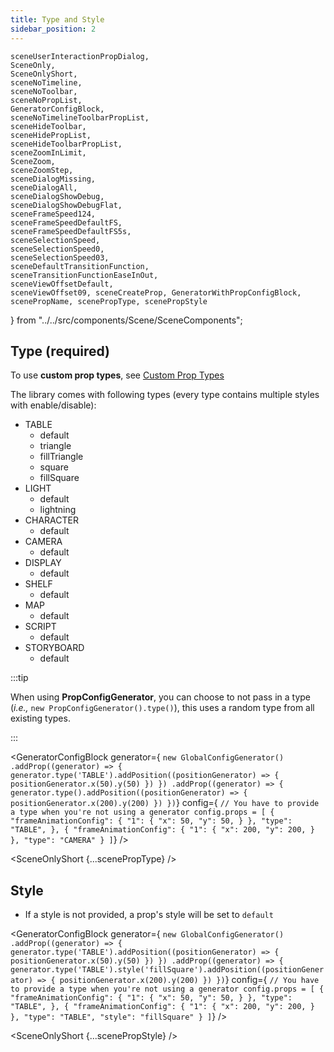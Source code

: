 ```yaml
---
title: Type and Style
sidebar_position: 2
---
```


    sceneUserInteractionPropDialog,
    SceneOnly,
    SceneOnlyShort,
    sceneNoTimeline,
    sceneNoToolbar,
    sceneNoPropList,
    GeneratorConfigBlock,
    sceneNoTimelineToolbarPropList,
    sceneHideToolbar,
    sceneHidePropList,
    sceneHideToolbarPropList,
    sceneZoomInLimit,
    SceneZoom,
    sceneZoomStep,
    sceneDialogMissing,
    sceneDialogAll,
    sceneDialogShowDebug,
    sceneDialogShowDebugFlat,
    sceneFrameSpeed124,
    sceneFrameSpeedDefaultFS,
    sceneFrameSpeedDefaultFS5s,
    sceneSelectionSpeed,
    sceneSelectionSpeed0,
    sceneSelectionSpeed03,
    sceneDefaultTransitionFunction,
    sceneTransitionFunctionEaseInOut,
    sceneViewOffsetDefault,
    sceneViewOffset09, sceneCreateProp, GeneratorWithPropConfigBlock, scenePropName, scenePropType, scenePropStyle
} from "../../src/components/Scene/SceneComponents";

## Type (required)

To use **custom prop types**, see [Custom Prop Types](t)

The library comes with following types (every type contains multiple styles with enable/disable):

* TABLE
    * default
    * triangle
    * fillTriangle
    * square
    * fillSquare
* LIGHT
    * default
    * lightning
* CHARACTER
    * default
* CAMERA
    * default
* DISPLAY
    * default
* SHELF
    * default
* MAP
    * default
* SCRIPT
    * default
* STORYBOARD
    * default


:::tip

When using **PropConfigGenerator**,
you can choose to not pass in a type (*i.e.,* `new PropConfigGenerator().type()`),
this uses a random type from all existing types.

:::


<GeneratorConfigBlock
    generator={
        `new GlobalConfigGenerator()
    .addProp((generator) => {
        generator.type('TABLE').addPosition((positionGenerator) => {
            positionGenerator.x(50).y(50)
        })
    })
    .addProp((generator) => {
        generator.type().addPosition((positionGenerator) => {
            positionGenerator.x(200).y(200)
        })
    })`}
    config={
        `// You have to provide a type when you're not using a generator
config.props = [
    {
      "frameAnimationConfig": {
        "1": {
          "x": 50,
          "y": 50,
        }
      },
      "type": "TABLE",
    },
    {
      "frameAnimationConfig": {
        "1": {
          "x": 200,
          "y": 200,
        }
      },
      "type": "CAMERA"
    }
  ]`} />

<SceneOnlyShort {...scenePropType} />

## Style

* If a style is not provided, a prop's style will be set to `default`

<GeneratorConfigBlock
    generator={
        `new GlobalConfigGenerator()
    .addProp((generator) => {
        generator.type('TABLE').addPosition((positionGenerator) => {
            positionGenerator.x(50).y(50)
        })
    })
    .addProp((generator) => {
        generator.type('TABLE').style('fillSquare').addPosition((positionGenerator) => {
            positionGenerator.x(200).y(200)
        })
    })`}
    config={
        `// You have to provide a type when you're not using a generator
config.props = [
    {
      "frameAnimationConfig": {
        "1": {
          "x": 50,
          "y": 50,
        }
      },
      "type": "TABLE",
    },
    {
      "frameAnimationConfig": {
        "1": {
          "x": 200,
          "y": 200,
        }
      },
      "type": "TABLE",
      "style": "fillSquare"
    }
  ]`} />

<SceneOnlyShort {...scenePropStyle} />
